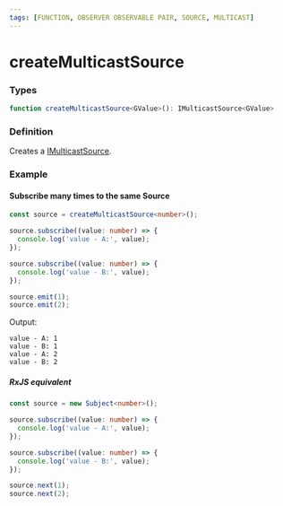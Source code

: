 ```yaml
---
tags: [FUNCTION, OBSERVER OBSERVABLE PAIR, SOURCE, MULTICAST]
---
```


# createMulticastSource

### Types

```ts
function createMulticastSource<GValue>(): IMulticastSource<GValue>
```

### Definition

Creates a [IMulticastSource](/docs/reference/multicast-source/).


### Example

#### Subscribe many times to the same Source

```ts
const source = createMulticastSource<number>();

source.subscribe((value: number) => {
  console.log('value - A:', value);
});

source.subscribe((value: number) => {
  console.log('value - B:', value);
});

source.emit(1);
source.emit(2);
```

Output:

```text
value - A: 1
value - B: 1
value - A: 2
value - B: 2
```

##### RxJS equivalent

```ts
const source = new Subject<number>();

source.subscribe((value: number) => {
  console.log('value - A:', value);
});

source.subscribe((value: number) => {
  console.log('value - B:', value);
});

source.next(1);
source.next(2);
```

